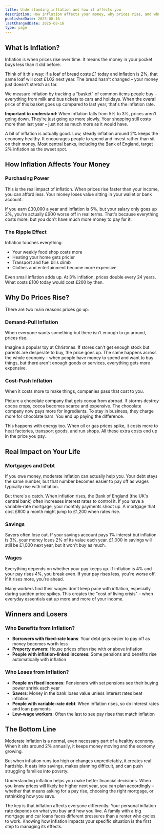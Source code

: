 ```yaml
---
title: Understanding inflation and how it affects you
description: How inflation affects your money, why prices rise, and what it means for mortgages, savings and wages.
publishedDate: 2025-08-16
lastChangedDate: 2025-08-16
type: page
---
```

## What Is Inflation?

Inflation is when prices rise over time. It means the money in your pocket buys less than it did before.

Think of it this way: if a loaf of bread costs £1 today and inflation is 2%, that same loaf will cost £1.02 next year. The bread hasn't changed – your money just doesn't stretch as far.

We measure inflation by tracking a "basket" of common items people buy – everything from milk and bus tickets to cars and holidays. When the overall price of this basket goes up compared to last year, that's the inflation rate.

**Important to understand:** When inflation falls from 5% to 3%, prices aren't going down. They're just going up more slowly. Your shopping still costs more than last year – just not as much more as it would have.

A bit of inflation is actually good. Low, steady inflation around 2% keeps the economy healthy. It encourages people to spend and invest rather than sit on their money. Most central banks, including the Bank of England, target 2% inflation as the sweet spot.

## How Inflation Affects Your Money

### Purchasing Power
This is the real impact of inflation. When prices rise faster than your income, you can afford less. Your money loses value sitting in your wallet or bank account.

If you earn £30,000 a year and inflation is 5%, but your salary only goes up 2%, you're actually £900 worse off in real terms. That's because everything costs more, but you don't have much more money to pay for it.

### The Ripple Effect
Inflation touches everything:
- Your weekly food shop costs more
- Heating your home gets pricier
- Transport and fuel bills climb
- Clothes and entertainment become more expensive

Even small inflation adds up. At 3% inflation, prices double every 24 years. What costs £100 today would cost £200 by then.

## Why Do Prices Rise?

There are two main reasons prices go up:

### Demand-Pull Inflation
When everyone wants something but there isn't enough to go around, prices rise.

Imagine a popular toy at Christmas. If stores can't get enough stock but parents are desperate to buy, the price goes up. The same happens across the whole economy – when people have money to spend and want to buy things, but there aren't enough goods or services, everything gets more expensive.

### Cost-Push Inflation  
When it costs more to make things, companies pass that cost to you.

Picture a chocolate company that gets cocoa from abroad. If storms destroy cocoa crops, cocoa becomes scarce and expensive. The chocolate company now pays more for ingredients. To stay in business, they charge more for chocolate bars. You end up paying the difference.

This happens with energy too. When oil or gas prices spike, it costs more to heat factories, transport goods, and run shops. All these extra costs end up in the price you pay.

## Real Impact on Your Life

### Mortgages and Debt
If you owe money, moderate inflation can actually help you. Your debt stays the same number, but that number becomes easier to pay off as wages typically rise with inflation.

But there's a catch. When inflation rises, the Bank of England (the UK's central bank) often increases interest rates to control it. If you have a variable-rate mortgage, your monthly payments shoot up. A mortgage that cost £800 a month might jump to £1,200 when rates rise.

### Savings
Savers often lose out. If your savings account pays 1% interest but inflation is 3%, your money loses 2% of its value each year. £1,000 in savings will still be £1,000 next year, but it won't buy as much.

### Wages
Everything depends on whether your pay keeps up. If inflation is 4% and your pay rises 4%, you break even. If your pay rises less, you're worse off. If it rises more, you're ahead.

Many workers find their wages don't keep pace with inflation, especially during sudden price spikes. This creates the "cost of living crisis" – when everyday essentials eat up more and more of your income.

## Winners and Losers

### Who Benefits from Inflation?
- **Borrowers with fixed-rate loans**: Your debt gets easier to pay off as money becomes worth less
- **Property owners**: House prices often rise with or above inflation
- **People with inflation-linked incomes**: Some pensions and benefits rise automatically with inflation

### Who Loses from Inflation?
- **People on fixed incomes**: Pensioners with set pensions see their buying power shrink each year
- **Savers**: Money in the bank loses value unless interest rates beat inflation
- **People with variable-rate debt**: When inflation rises, so do interest rates and loan payments
- **Low-wage workers**: Often the last to see pay rises that match inflation

## The Bottom Line

Moderate inflation is a normal, even necessary part of a healthy economy. When it sits around 2% annually, it keeps money moving and the economy growing.

But when inflation runs too high or changes unpredictably, it creates real hardship. It eats into savings, makes planning difficult, and can push struggling families into poverty.

Understanding inflation helps you make better financial decisions. When you know prices will likely be higher next year, you can plan accordingly – whether that means asking for a pay rise, choosing the right mortgage, or rethinking how you save.

The key is that inflation affects everyone differently. Your personal inflation rate depends on what you buy and how you live. A family with a big mortgage and car loans faces different pressures than a renter who cycles to work. Knowing how inflation impacts your specific situation is the first step to managing its effects.
